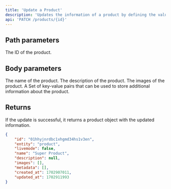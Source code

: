 ```yaml
---
title: 'Update a Product'
description: 'Updates the information of a product by defining the values for the passed parameters. Any parameters not supplied will remain unaltered.'
api: 'PATCH /products/{id}'
---
```


## Path parameters

<ParamField path="id" type="string">
  The ID of the product.
</ParamField>

## Body parameters

<ParamField body="name" type="string">
The name of the product.
</ParamField>

<ParamField body="description" type="string">
The description of the product.
</ParamField>

<ParamField body="images" type="string[]">
The images of the product.
</ParamField>

<ParamField body="metadata" type="key-value array">
A Set of key-value pairs that can be used to store additional information about the product.
</ParamField>

## Returns

If the update is successful, it returns a product object with the updated information.

<ResponseExample>

```json Response
{
    "id": "01hhyjnrdbc1xhgmd34hs1v3en",
    "entity": "product",
    "livemode": false,
    "name": "Super Product",
    "description": null,
    "images": [],
    "metadata": [],
    "created_at": 1702907011,
    "updated_at": 1702911993
}
```
</ResponseExample>